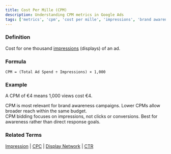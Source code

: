 ```yaml
---
title: Cost Per Mille (CPM)
description: Understanding CPM metrics in Google Ads
tags: ['metrics', 'cpm', 'cost per mille', 'impressions', 'brand awareness', 'google ads']
---
```



### Definition
Cost for one thousand [impressions](/metrics/impression) (displays) of an ad.

### Formula
```
CPM = (Total Ad Spend ÷ Impressions) × 1,000
```

### Example
A CPM of €4 means 1,000 views cost €4.

<Aside type="tip">
CPM is most relevant for brand awareness campaigns. Lower CPMs allow broader reach within the same budget.
</Aside>

<Aside type="note">
CPM bidding focuses on impressions, not clicks or conversions. Best for awareness rather than direct response goals.
</Aside>

### Related Terms
[Impression](/metrics/impression) | [CPC](/metrics/cpc) | [Display Network](/formats-networks/display-network) | [CTR](/metrics/ctr)